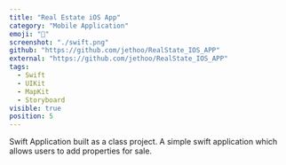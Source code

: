 ```yaml
---
title: "Real Estate iOS App"
category: "Mobile Application"
emoji: "📱"
screenshot: "./swift.png"
github: "https://github.com/jethoo/RealState_IOS_APP"
external: "https://github.com/jethoo/RealState_IOS_APP"
tags:
  - Swift
  - UIKit
  - MapKit
  - Storyboard
visible: true
position: 5
---
```


Swift Application built as a class project. A simple swift application which allows users to add properties for sale. 